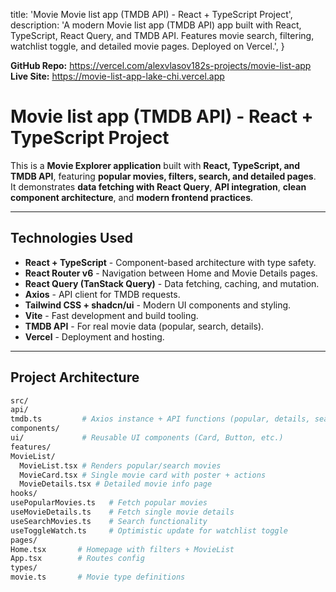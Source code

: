 
  title: 'Movie Movie list app (TMDB API) - React + TypeScript Project',
  description:
    'A modern Movie list app (TMDB API) app built with React, TypeScript, React Query, and TMDB API. Features movie search, filtering, watchlist toggle, and detailed movie pages. Deployed on Vercel.',
}

<Cover
  src="/projects/movie-list.png"
  alt="Movie Explorer Website Screenshot"
  caption="Movie Movie list app (TMDB API)"
/>

**GitHub Repo:** <Link href="https://github.com/alexvlasov182/movie-list-app" target="_blank" rel="noopener  noreferrer">https://vercel.com/alexvlasov182s-projects/movie-list-app</Link>  
**Live Site:** <Link href="https://movie-list-app-lake-chi.vercel.app" target="_blank" rel="noopener noreferrer">https://movie-list-app-lake-chi.vercel.app</Link>

# Movie list app (TMDB API) - React + TypeScript Project

This is a **Movie Explorer application** built with **React, TypeScript, and TMDB API**, featuring **popular movies, filters, search, and detailed pages**.  
It demonstrates **data fetching with React Query**, **API integration**, **clean component architecture**, and **modern frontend practices**.

---

## **Technologies Used**

- **React + TypeScript** - Component-based architecture with type safety.
- **React Router v6** - Navigation between Home and Movie Details pages.
- **React Query (TanStack Query)** - Data fetching, caching, and mutation.
- **Axios** - API client for TMDB requests.
- **Tailwind CSS + shadcn/ui** - Modern UI components and styling.
- **Vite** - Fast development and build tooling.
- **TMDB API** - For real movie data (popular, search, details).
- **Vercel** - Deployment and hosting.

---

## **Project Architecture**

```bash
src/
api/
tmdb.ts         # Axios instance + API functions (popular, details, search)
components/
ui/             # Reusable UI components (Card, Button, etc.)
features/
MovieList/
  MovieList.tsx # Renders popular/search movies
  MovieCard.tsx # Single movie card with poster + actions
  MovieDetails.tsx # Detailed movie info page
hooks/
usePopularMovies.ts   # Fetch popular movies
useMovieDetails.ts    # Fetch single movie details
useSearchMovies.ts    # Search functionality
useToggleWatch.ts     # Optimistic update for watchlist toggle
pages/
Home.tsx       # Homepage with filters + MovieList
App.tsx        # Routes config
types/
movie.ts       # Movie type definitions
```
